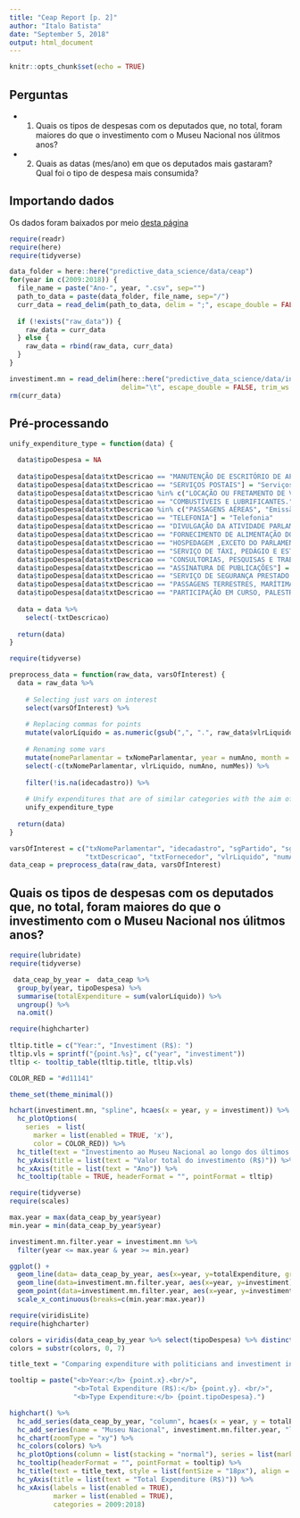 ```yaml
---
title: "Ceap Report [p. 2]"
author: "Italo Batista"
date: "September 5, 2018"
output: html_document
---
```


```r
knitr::opts_chunk$set(echo = TRUE)
```

## Perguntas
- 1. Quais os tipos de despesas com os deputados que, no total, foram maiores do que o investimento com o Museu Nacional nos úlitmos anos?  
- 2. Quais as datas (mes/ano) em que os deputados mais gastaram? Qual foi o tipo de despesa mais consumida?  

## Importando dados

Os dados foram baixados por meio [desta página](http://www2.camara.leg.br/transparencia/cota-para-exercicio-da-atividade-parlamentar/dados-abertos-cota-parlamentar)

```r
require(readr)
require(here)
require(tidyverse)

data_folder = here::here("predictive_data_science/data/ceap")
for(year in c(2009:2018)) {
  file_name = paste("Ano-", year, ".csv", sep="")
  path_to_data = paste(data_folder, file_name, sep="/")
  curr_data = read_delim(path_to_data, delim = ";", escape_double = FALSE, trim_ws = TRUE)
  
  if (!exists("raw_data")) {
    raw_data = curr_data
  } else {
    raw_data = rbind(raw_data, curr_data)
  }
}

investiment.mn = read_delim(here::here("predictive_data_science/data/investimento-mn.csv"), 
                            delim="\t", escape_double = FALSE, trim_ws = TRUE)
rm(curr_data)
```


## Pré-processando

```r
unify_expenditure_type = function(data) {

  data$tipoDespesa = NA
  
  data$tipoDespesa[data$txtDescricao == "MANUTENÇÃO DE ESCRITÓRIO DE APOIO À ATIVIDADE PARLAMENTAR"] = "Escritório"
  data$tipoDespesa[data$txtDescricao == "SERVIÇOS POSTAIS"] = "Serviços Postais"
  data$tipoDespesa[data$txtDescricao %in% c("LOCAÇÃO OU FRETAMENTO DE VEÍCULOS AUTOMOTORES", "LOCAÇÃO OU FRETAMENTO DE AERONAVES", "LOCAÇÃO OU FRETAMENTO DE EMBARCAÇÕES", "LOCAÇÃO DE VEÍCULOS AUTOMOTORES OU FRETAMENTO DE EMBARCAÇÕES")] = "Locação de veículos"
  data$tipoDespesa[data$txtDescricao == "COMBUSTÍVEIS E LUBRIFICANTES."] = "Combustíveis"
  data$tipoDespesa[data$txtDescricao %in% c("PASSAGENS AÉREAS", "Emissão Bilhete Aéreo")] = "Passagens aéreas"
  data$tipoDespesa[data$txtDescricao == "TELEFONIA"] = "Telefonia"
  data$tipoDespesa[data$txtDescricao == "DIVULGAÇÃO DA ATIVIDADE PARLAMENTAR."] = "Divulgação de atividade parlamentar"
  data$tipoDespesa[data$txtDescricao == "FORNECIMENTO DE ALIMENTAÇÃO DO PARLAMENTAR"] = "Alimentação"
  data$tipoDespesa[data$txtDescricao == "HOSPEDAGEM ,EXCETO DO PARLAMENTAR NO DISTRITO FEDERAL."] = "Hospedagem"
  data$tipoDespesa[data$txtDescricao == "SERVIÇO DE TÁXI, PEDÁGIO E ESTACIONAMENTO"] = "Locomoção"
  data$tipoDespesa[data$txtDescricao == "CONSULTORIAS, PESQUISAS E TRABALHOS TÉCNICOS."] = "Consultoria"
  data$tipoDespesa[data$txtDescricao == "ASSINATURA DE PUBLICAÇÕES"] = "Revistas/Jornais"
  data$tipoDespesa[data$txtDescricao == "SERVIÇO DE SEGURANÇA PRESTADO POR EMPRESA ESPECIALIZADA."] = "Segurança particular"
  data$tipoDespesa[data$txtDescricao == "PASSAGENS TERRESTRES, MARÍTIMAS OU FLUVIAIS"] = "Passagens (exceto aéreas)"
  data$tipoDespesa[data$txtDescricao == "PARTICIPAÇÃO EM CURSO, PALESTRA OU EVENTO SIMILAR"] = "Cursos e palestras"
  
  data = data %>% 
    select(-txtDescricao)
  
  return(data)
}
```

```r
require(tidyverse)

preprocess_data = function(raw_data, varsOfInterest) {
  data = raw_data %>%
  
    # Selecting just vars on interest
    select(varsOfInterest) %>%
  
    # Replacing commas for points
    mutate(valorLíquido = as.numeric(gsub(",", ".", raw_data$vlrLiquido))) %>%
    
    # Renaming some vars
    mutate(nomeParlamentar = txNomeParlamentar, year = numAno, month = numMes) %>%
    select(-c(txNomeParlamentar, vlrLiquido, numAno, numMes)) %>%
  
    filter(!is.na(idecadastro)) %>%
    
    # Unify expenditures that are of similar categories with the aim of reduce number o categories
    unify_expenditure_type
  
  return(data)
}

varsOfInterest = c("txNomeParlamentar", "idecadastro", "sgPartido", "sgUF", 
                   "txtDescricao", "txtFornecedor", "vlrLiquido", "numAno", "numMes")
data_ceap = preprocess_data(raw_data, varsOfInterest)
```

## Quais os tipos de despesas com os deputados que, no total, foram maiores do que o investimento com o Museu Nacional nos úlitmos anos?

```r
require(lubridate)
require(tidyverse)

 data_ceap_by_year =  data_ceap %>%
  group_by(year, tipoDespesa) %>%
  summarise(totalExpenditure = sum(valorLíquido)) %>%
  ungroup() %>%
  na.omit()
```

```r
require(highcharter)
    
tltip.title = c("Year:", "Investiment (R$): ")
tltip.vls = sprintf("{point.%s}", c("year", "investiment"))
tltip <- tooltip_table(tltip.title, tltip.vls)

COLOR_RED = "#d11141"

theme_set(theme_minimal())

hchart(investiment.mn, "spline", hcaes(x = year, y = investiment)) %>%
  hc_plotOptions(
    series  = list(
      marker = list(enabled = TRUE, 'x'),
      color = COLOR_RED)) %>%
  hc_title(text = "Investimento ao Museu Nacional ao longo dos últimos anos") %>%
  hc_yAxis(title = list(text = "Valor total do investimento (R$)")) %>%
  hc_xAxis(title = list(text = "Ano")) %>%
  hc_tooltip(table = TRUE, headerFormat = "", pointFormat = tltip)
```

```r
require(tidyverse)
require(scales)

max.year = max(data_ceap_by_year$year)
min.year = min(data_ceap_by_year$year)

investiment.mn.filter.year = investiment.mn %>%
  filter(year <= max.year & year >= min.year)

ggplot() +
  geom_line(data= data_ceap_by_year, aes(x=year, y=totalExpenditure, group=tipoDespesa), linetype = 2, size=0.3) +
  geom_line(data=investiment.mn.filter.year, aes(x=year, y=investiment), color="red") +
  geom_point(data=investiment.mn.filter.year, aes(x=year, y=investiment), alpha=0.3) + 
  scale_x_continuous(breaks=c(min.year:max.year))
```

```r
require(viridisLite)
require(highcharter)

colors = viridis(data_ceap_by_year %>% select(tipoDespesa) %>% distinct() %>% nrow())
colors = substr(colors, 0, 7)

title_text = "Comparing expenditure with politicians and investiment in National Museum"

tooltip = paste("<b>Year:</b> {point.x}.<br/>",
                "<b>Total Expenditure (R$):</b> {point.y}. <br/>",
                "<b>Type Expenditure:</b> {point.tipoDespesa}.")

highchart() %>%
  hc_add_series(data_ceap_by_year, "column", hcaes(x = year, y = totalExpenditure, group = tipoDespesa)) %>%
  hc_add_series(name = "Museu Nacional", investiment.mn.filter.year, "line", hcaes(x = year, y = investiment), color = COLOR_RED) %>%
  hc_chart(zoomType = "xy") %>%
  hc_colors(colors) %>%
  hc_plotOptions(column = list(stacking = "normal"), series = list(marker = list(enabled = TRUE))) %>%
  hc_tooltip(headerFormat = "", pointFormat = tooltip) %>%
  hc_title(text = title_text, style = list(fontSize = "18px"), align = "left") %>%
  hc_yAxis(title = list(text = "Total Expenditure (R$)")) %>%
  hc_xAxis(labels = list(enabled = TRUE),
           marker = list(enabled = TRUE),
           categories = 2009:2018)
```
